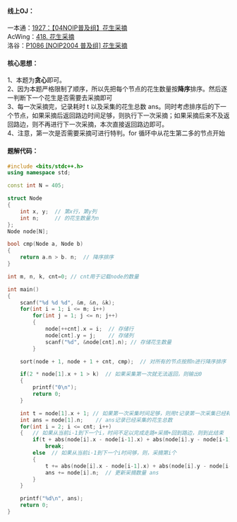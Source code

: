 
#### 线上OJ：
一本通：[1927：【04NOIP普及组】花生采摘](http://ybt.ssoier.cn:8088/problem_show.php?pid=1927)  
AcWing：[418. 花生采摘](https://www.acwing.com/problem/content/description/420/)  
洛谷：[P1086 [NOIP2004 普及组] 花生采摘](https://www.luogu.com.cn/problem/P1086)  

#### 核心思想：
1、本题为**贪心**即可。  
2、因为本题严格限制了顺序，所以先把每个节点的花生数量按**降序**排序。然后逐一判断下一个花生是否需要去采摘即可  
3、每一次采摘完，记录耗时 t 以及采集的花生总数 ans。同时考虑排序后的下一个节点，如果采摘后返回路边时间足够，则执行下一次采摘；如果采摘后来不及返回路边，则不再进行下一次采摘，本次直接返回路边即可。  
4、注意，第一次是否需要采摘可进行特判。for 循环中从花生第二多的节点开始  

#### 题解代码：
```cpp showLineNumbers {15,31,39-48}
#include <bits/stdc++.h>
using namespace std;

const int N = 405;

struct Node
{
    int x, y;  // 第x行，第y列
    int n;     // 的花生数量为n
};
Node node[N];

bool cmp(Node a, Node b)
{
    return a.n > b. n;  // 降序排序
}

int m, n, k, cnt=0; // cnt用于记载node的数量

int main()
{
    scanf("%d %d %d", &m, &n, &k);
    for(int i = 1; i <= m; i++)
        for(int j = 1; j <= n; j++)
        {
            node[++cnt].x = i;  // 存储行
            node[cnt].y = j;    // 存储列
            scanf("%d", &node[cnt].n); // 存储花生数量
        }

    sort(node + 1, node + 1 + cnt, cmp);  // 对所有的节点按照n进行降序排序

    if(2 * node[1].x + 1 > k)  // 如果采集第一次就无法返回，则输出0
    {
        printf("0\n");
        return 0;
    }

    int t = node[1].x + 1; // 如果第一次采集时间足够，则用t记录第一次采集已经耗费的时间，记得要把采摘的+1时间也算上
    int ans = node[1].n;    // ans记录已经采集的花生总数
    for(int i = 2; i <= cnt; i++)
    {   // 如果从当前i-1到下一个i，时间不足以完成走路+采摘+回到路边，则到此结束
        if(t + abs(node[i].x - node[i-1].x) + abs(node[i].y - node[i-1].y) + 1 + node[i].x > k)
            break;
        else  // 如果从当前i-1到下一个i时间够，则，采摘第i个
        {
            t += abs(node[i].x - node[i-1].x) + abs(node[i].y - node[i-1].y) + 1; // 更新耗费时间t
            ans += node[i].n;  // 更新采摘数量 ans
        }
    }

    printf("%d\n", ans);
    return 0;
}
```